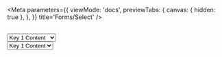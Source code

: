 
<Meta
    parameters={{
        viewMode: 'docs',
        previewTabs: {
            canvas: { hidden: true },
        },
    }}
    title='Forms/Select'
/>

<Canvas>
    <Story name='base' height={'300px'}>
        <br />
        <Select title={'Key'} value={'key1'} color={'danger'} onSelected={(e) => console.log(e)}>
            <Option value={'key1'}>
                <h4>Key 1</h4>
                <span>Content</span>
            </Option>
            <Option value={'key2'}>Key 2 Content</Option>
            <Option value={'key3'}>Key 3 Content</Option>
            <Option value={'key4'}>Key 4 Content</Option>
            <Option value={'key5'}>Key 5 Content</Option>
            <Option value={'key6'}>Key 6 Content</Option>
            <Option value={'key7'}>Key 7 Content</Option>
            <Option value={'key8'}>Key 8 Content</Option>
            <Option value={'key9'}>Key 9 Content</Option>
            <Option value={'key10'}>Key 10 Content</Option>
        </Select>
    </Story>
</Canvas>

<Canvas>
    <Story name='placeholder' height={'300px'}>
        <br />
        <Select title={'Key'} placeholder={'Choose a key ...'} color={'dark'} onSelected={(e) => console.log(e)}>
            <Option value={'key1'}>
                <h4>Key 1</h4>
                <span>Content</span>
            </Option>
            <Option value={'key2'}>Key 2 Content</Option>
            <Option value={'key3'}>Key 3 Content</Option>
            <Option value={'key4'}>Key 4 Content</Option>
            <Option value={'key5'}>Key 5 Content</Option>
        </Select>
    </Story>
</Canvas>
